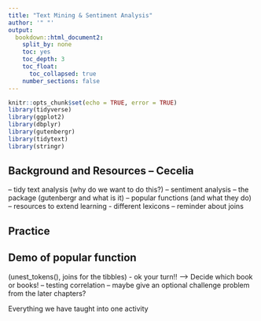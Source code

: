```yaml
---
title: "Text Mining & Sentiment Analysis"
author: '" "'
output:
  bookdown::html_document2:
    split_by: none
    toc: yes
    toc_depth: 3
    toc_float:
      toc_collapsed: true
    number_sections: false
---
```


```r
knitr::opts_chunk$set(echo = TRUE, error = TRUE)
library(tidyverse)
library(ggplot2)
library(dbplyr)
library(gutenbergr)
library(tidytext)
library(stringr)
```


## Background and Resources -- Cecelia
-- tidy text analysis (why do we want to do this?)
-- sentiment analysis 
-- the package (gutenbergr and what is it)
-- popular functions (and what they do)
-- resources to extend learning
- different lexicons
-- reminder about joins



## Practice
## Demo of popular function
(unest_tokens(), joins for the tibbles)
- ok your turn!! --> Decide which book or books!
-- testing correlation
-- maybe give an optional challenge problem from the later chapters?

Everything we have taught into one activity


